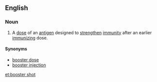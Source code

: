 ==English==

===Noun===
{{en-noun|s}}
# A [[dose]] of an [[antigen]] designed to [[strengthen]] [[immunity]] after an earlier [[immunizing]] dose.
====Synonyms====
* [[booster dose]]
* [[booster injection]]

[[et:booster shot]]